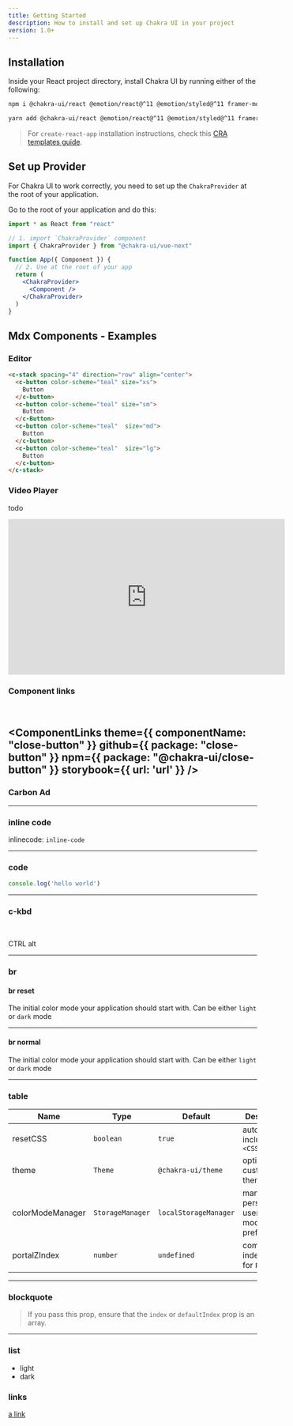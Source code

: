 ```yaml
---
title: Getting Started
description: How to install and set up Chakra UI in your project
version: 1.0+
---
```



## Installation

Inside your React project directory, install Chakra UI by running either of the
following:

```bash
npm i @chakra-ui/react @emotion/react@^11 @emotion/styled@^11 framer-motion@^4
```

```bash
yarn add @chakra-ui/react @emotion/react@^11 @emotion/styled@^11 framer-motion@^4
```

> For `create-react-app` installation instructions, check this
> [CRA templates guide](/guides/integrations/with-cra).

## Set up Provider

For Chakra UI to work correctly, you need to set up the `ChakraProvider` at the
root of your application.

Go to the root of your application and do this:

```jsx live="false"
import * as React from "react"

// 1. import `ChakraProvider` component
import { ChakraProvider } from "@chakra-ui/vue-next"

function App({ Component }) {
  // 2. Use at the root of your app
  return (
    <ChakraProvider>
      <Component />
    </ChakraProvider>
  )
}
```

## Mdx Components - Examples

### Editor

```html live
<c-stack spacing="4" direction="row" align="center">
  <c-button color-scheme="teal" size="xs">
    Button
  </c-button>
  <c-button color-scheme="teal" size="sm">
    Button
  </c-Button>
  <c-button color-scheme="teal"  size="md">
    Button
  </c-button>
  <c-button color-scheme="teal"  size="lg">
    Button
  </c-button>
</c-stack>
```

### Video Player

todo

<c-box mt={3}>
  <c-aspect-ratio ratio={16 / 8.84}>
    <iframe width="560" height="315" src="https://www.youtube.com/embed/wI2vqXsjsIo" title="YouTube video player" frameborder="0" allow="accelerometer; autoplay; clipboard-write; encrypted-media; gyroscope; picture-in-picture" allowfullscreen></iframe>
  </c-aspect-ratio>
</c-box>

### Component links

<br />

<ComponentLinks theme={{ componentName: "close-button" }} github={{ package: "close-button" }} npm={{ package: "@chakra-ui/close-button" }} storybook={{ url: 'url' }} />
---

### Carbon Ad

<carbon-ad />

<CarbonAd />

---

### inline code

inlinecode: `inline-code`

---

### code


```js
console.log('hello world')
```

---

### c-kbd
<br />

<c-kbd>CTRL</c-kbd>
<c-kbd>alt</c-kbd>

---

### br

#### br reset

The initial color mode your application should start with. <CBr reset /> Can be either `light` or `dark` mode

---

#### br normal

The initial color mode your application should start with. <CBr /> Can be either `light` or `dark` mode

---

### table


| Name             | Type             | Default               | Description                                         |
| ---------------- | ---------------- | --------------------- | --------------------------------------------------- |
| resetCSS         | `boolean`        | `true`                | automatically includes `<CSSReset />`               |
| theme            | `Theme`          | `@chakra-ui/theme`    | optional custom theme                               |
| colorModeManager | `StorageManager` | `localStorageManager` | manager to persist a users color mode preference in |
| portalZIndex     | `number`         | `undefined`           | common z-index to use for `Portal`                  |


----

### blockquote

> If you pass this prop, ensure that the `index` or `defaultIndex` prop is an
> array.

---

### list

 - light
 - dark

### links

[a link](https://google.com)


<c-box pb="20" />